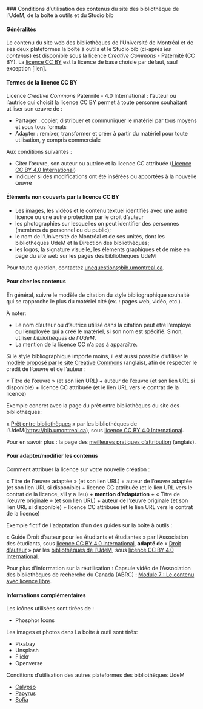

<SuperHero2 
   title="Conditions d’utilisation des contenus" 
   imageName="default" 
   size="small" 
/>
<Container maxWidth="xl" >
<Section sx={{ paddingRight: '6rem!important' }}>
### Conditions d’utilisation des contenus du site des bibliothèque de l’UdeM, de la boîte à outils et du Studio·bib 

#### Généralités 

Le contenu du site web des bibliothèques de l’Université de Montréal et de ses deux plateformes la boîte à outils et le Studio·bib  (ci-après *les contenus*) est disponible sous la licence *Creative Commons* - Paternité (CC BY). La [licence CC BY](https://creativecommons.org/licenses/by/4.0/deed.fr) est la licence de base choisie par défaut, sauf exception [lien]. 

#### Termes de la licence CC BY 

Licence *Creative Commons* Paternité - 4.0 International : l’auteur ou l’autrice qui choisit la licence CC BY permet à toute personne souhaitant utiliser son œuvre de : 

- Partager : copier, distribuer et communiquer le matériel par tous moyens et sous tous formats 
- Adapter : remixer, transformer et créer à partir du matériel pour toute utilisation, y compris commerciale 

Aux conditions suivantes : 
- Citer l’œuvre, son auteur ou autrice et la licence CC attribuée ([Licence CC BY 4.0 International](https://creativecommons.org/licenses/by/4.0/deed.fr))
- Indiquer si des modifications ont été insérées ou apportées à la nouvelle œuvre 

#### Éléments non couverts par la licence CC BY 

- Les images, les vidéos et le contenu textuel identifiés avec une autre licence ou une autre protection par le droit d’auteur 
- les photographies sur lesquelles on peut identifier des personnes (membres du personnel ou du public); 
- le nom de l’Université de Montréal et de ses unités, dont les bibliothèques UdeM et la Direction des bibliothèques; 
- les logos, la signature visuelle, les éléments graphiques et de mise en page du site web sur les pages des bibliothèques UdeM   

Pour toute question, contactez [unequestion@bib.umontreal.ca](mailto:unequestion@bib.umontreal.ca). 

#### Pour citer les contenus  

En général, suivre le modèle de citation du style bibliographique souhaité qui se rapproche le plus du matériel cité (ex. : pages web, vidéo, etc.). 

À noter: 

- Le nom d’auteur ou d’autrice utilisé dans la citation peut être l’employé ou l’employée qui a créé le matériel, si son nom est spécifié. Sinon, utiliser *bibliothèques de l’UdeM*. 
- La mention de la licence CC n’a pas à apparaître. 

Si le style bibliographique importe moins, il est aussi possible d’utiliser le [modèle proposé par le site Creative Commons](https://creativecommons.org/2008/04/22/attribution-only-as-default-policy-otago-polytechnic-on-the-how-and-why-of-cc-by/) (anglais), afin de respecter le crédit de l’œuvre et de l’auteur : 

« Titre de l’œuvre » (et son lien URL) + auteur de l’œuvre (et son lien URL si disponible) + licence CC attribuée (et le lien URL vers le contrat de la licence) 

Exemple concret avec la page du prêt entre bibliothèques du site des bibliothèques: 

« [Prêt entre bibliothèques](./obtenir/peb/) » par les bibliothèques de l’UdeM(https://bib.umontreal.ca), sous [licence CC BY 4.0 International](https://creativecommons.org/licenses/by/4.0/deed.fr). 

Pour en savoir plus : la page des [meilleures pratiques d’attribution](https://wiki.creativecommons.org/wiki/Best_practices_for_attribution) (anglais). 

#### Pour adapter/modifier les contenus 

Comment attribuer la licence sur votre nouvelle création : 

« Titre de l’œuvre adaptée » (et son lien URL) + auteur de l’œuvre adaptée (et son lien URL si disponible) + licence CC attribuée (et le lien URL vers le contrat de la licence, s’il y a lieu) + **mention d’adaptation** + « Titre de l’œuvre originale » (et son lien URL) + auteur de l’œuvre originale (et son lien URL si disponible) + licence CC attribuée (et le lien URL vers le contrat de la licence) 

Exemple fictif de l'adaptation d'un des guides sur la boîte à outils : 

« Guide Droit d’auteur pour les étudiants et étudiantes » par l’Association des étudiants, sous [licence CC BY 4.0 International](https://creativecommons.org/licenses/by/4.0/deed.fr), **adapté de** « [Droit d’auteur](https://boite-outils.bib.umontreal.ca/recherche/guide-droit-auteur) » par les [bibliothèques de l’UdeM](https://bib.umontreal.ca/), sous [licence CC BY 4.0 International](https://creativecommons.org/licenses/by/4.0/deed.fr). 

Pour plus d'information sur la réutilisation : Capsule vidéo de l’Association des bibliothèques de recherche du Canada (ABRC) : [Module 7 : Le contenu avec licence libre](https://www.youtube.com/watch?v=pX-j9KvttY0&t=252s). 

#### Informations complémentaires 

Les icônes utilisées sont tirées de : 
- Phosphor Icons

Les images et photos dans La boite à outil sont tirés:
- Pixabay 
- Unsplash 
- Flickr 
- Openverse 

Conditions d’utilisation des autres plateformes des bibliothèques UdeM 

- [Calypso](https://vie-privee.umontreal.ca/conditions-dutilisation/)
- [Papyrus](https://vie-privee.umontreal.ca/conditions-dutilisation/) 
- [Sofia](https://www.oclc.org/content/dam/ext-ref/worldcat-org/terms.html)
</Section>
</Container>